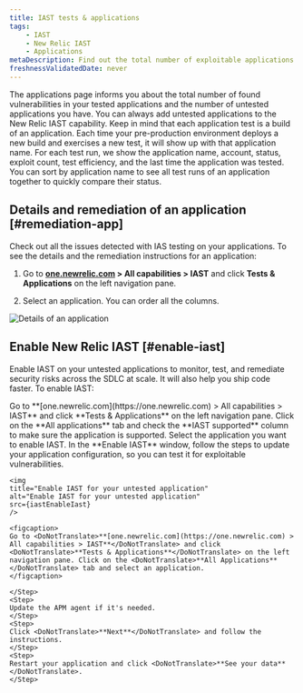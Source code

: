 ```yaml
---
title: IAST tests & applications
tags:
    - IAST
    - New Relic IAST
    - Applications
metaDescription: Find out the total number of exploitable applications and safe applications you have.
freshnessValidatedDate: never
---
```





The applications page informs you about the total number of found vulnerabilities in your tested applications and the number of untested applications you have. You can always add untested applications to the New Relic IAST capability. Keep in mind that each application test is a build of an application. Each time your pre-production environment deploys a new build and exercises a new test, it will show up with that application name. For each test run, we show the application name, account, status, exploit count, test efficiency, and the last time the application was tested. You can sort by application name to see all test runs of an application together to quickly compare their status.

## Details and remediation of an application [#remediation-app]

Check out all the issues detected with IAS testing on your applications. To see the details and the remediation instructions for an application:

1. Go to <DoNotTranslate>**[one.newrelic.com](https://one.newrelic.com) > All capabilities > IAST**</DoNotTranslate> and click <DoNotTranslate>**Tests & Applications**</DoNotTranslate> on the left navigation pane.

2. Select an application. You can order all the columns.

<img
    title="Details of an application"
    alt="Details of an application"
    src={iastCoverageSummary}
/>

## Enable New Relic IAST [#enable-iast]

Enable IAST on your untested applications to monitor, test, and remediate security risks across the SDLC at scale. It will also help you ship code faster. To enable IAST:

<Steps>
    <Step>
    Go to <DoNotTranslate>**[one.newrelic.com](https://one.newrelic.com) > All capabilities > IAST**</DoNotTranslate> and click <DoNotTranslate>**Tests & Applications**</DoNotTranslate> on the left navigation pane.    
    </Step>
    <Step>
    Click on the <DoNotTranslate>**All applications**</DoNotTranslate> tab and check the <DoNotTranslate>**IAST supported**</DoNotTranslate> column to make sure the application is supported. Select the application you want to enable IAST.    
    </Step>
    <Step>
    In the <DoNotTranslate>**Enable IAST**</DoNotTranslate> window, follow the steps to update your application configuration, so you can test it for exploitable vulnerabilities.

    <img
    title="Enable IAST for your untested application"
    alt="Enable IAST for your untested application"
    src={iastEnableIast}
    />

    <figcaption>
    Go to <DoNotTranslate>**[one.newrelic.com](https://one.newrelic.com) > All capabilities > IAST**</DoNotTranslate> and click <DoNotTranslate>**Tests & Applications**</DoNotTranslate> on the left navigation pane. Click on the <DoNotTranslate>**All Applications**</DoNotTranslate> tab and select an application.
    </figcaption>

    </Step>
    <Step>
    Update the APM agent if it's needed.
    </Step>
    <Step>
    Click <DoNotTranslate>**Next**</DoNotTranslate> and follow the instructions.    
    </Step>
    <Step>
    Restart your application and click <DoNotTranslate>**See your data**</DoNotTranslate>.        
    </Step>
</Steps>

